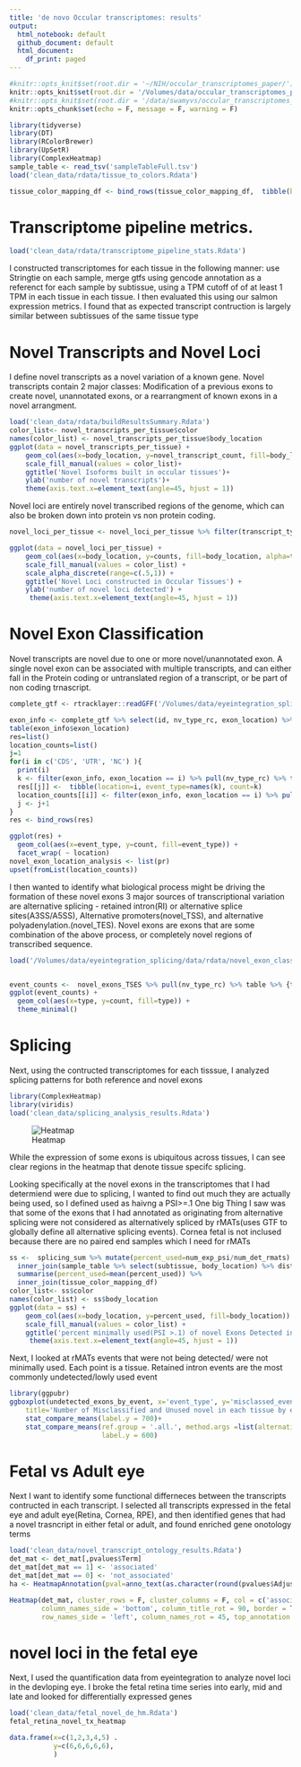 ```yaml
---
title: 'de novo Occular transcriptomes: results'
output:
  html_notebook: default
  github_document: default
  html_document:
    df_print: paged
---
```


```r
#knitr::opts_knit$set(root.dir = '~/NIH/occular_transcriptomes_paper/')
knitr::opts_knit$set(root.dir = '/Volumes/data/occular_transcriptomes_paper/')
#knitr::opts_knit$set(root.dir = '/data/swamyvs/occular_transcriptomes_paper')
knitr::opts_chunk$set(echo = F, message = F, warning = F)
```



```r
library(tidyverse)
library(DT)
library(RColorBrewer)
library(UpSetR)
library(ComplexHeatmap)
sample_table <- read_tsv('sampleTableFull.tsv')
load('clean_data/rdata/tissue_to_colors.Rdata')

tissue_color_mapping_df <- bind_rows(tissue_color_mapping_df,  tibble(body_location=c('Brain(avg)', 'Body(avg)'), color=c('orange','yellow')))


```

# Transcriptome pipeline metrics. 

```r
load('clean_data/rdata/transcriptome_pipeline_stats.Rdata')


```
I constructed transcriptomes for each tissue in the following manner: use Stringtie on each sample, merge gtfs using gencode annotation as a referenct for each sample by subtissue, using a TPM cutoff of of at least 1 TPM in each tissue in each tissue. I then evaluated this using our salmon expression metrics. I found that as expected transcript contruction is largely similar between subtissues of the same tissue type



# Novel Transcripts and Novel Loci


I define novel transcripts as a novel variation of a known gene. Novel transcripts contain 2 major classes: Modification of a previous exons to create novel, unannotated exons, or a rearrangment of known exons in a novel arrangment.
```r
load('clean_data/rdata/buildResultsSummary.Rdata')
color_list<- novel_transcripts_per_tissue$color
names(color_list) <- novel_transcripts_per_tissue$body_location
ggplot(data = novel_transcripts_per_tissue) +
    geom_col(aes(x=body_location, y=novel_transcript_count, fill=body_location)) +
    scale_fill_manual(values = color_list)+
    ggtitle('Novel Isoforms built in occular tissues')+
    ylab('number of novel transcripts')+
    theme(axis.text.x=element_text(angle=45, hjust = 1))


```



Novel loci are  entirely novel transcribed regions of the genome, which can also be broken down into protein vs non protein coding.

```r

novel_loci_per_tissue <- novel_loci_per_tissue %>% filter(transcript_type!='color') %>% mutate(counts=as.numeric(counts))

ggplot(data = novel_loci_per_tissue) +
    geom_col(aes(x=body_location, y=counts, fill=body_location, alpha=transcript_type), position = 'dodge') +
    scale_fill_manual(values = color_list) +
    scale_alpha_discrete(range=c(.5,1)) +
    ggtitle('Novel Loci constructed in Occular Tissues') +
    ylab('number of novel loci detected') +
     theme(axis.text.x=element_text(angle=45, hjust = 1))
```

# Novel Exon Classification


Novel transcripts are novel due to one or more novel/unannotated exon. A single novel exon can be associated with multiple transcripts, and can either fall in the Protein coding or untranslated region of a transcript, or be part of non coding trnascript.
```r
complete_gtf <- rtracklayer::readGFF('/Volumes/data/eyeintegration_splicing/data/gtfs/all_tissues.combined_NovelAno.gtf')

exon_info <- complete_gtf %>% select(id, nv_type_rc, exon_location) %>% filter(!is.na(id)) %>% distinct 
table(exon_info$exon_location)
res=list()
location_counts=list()
j=1
for(i in c('CDS', 'UTR', 'NC') ){
  print(i)
  k <- filter(exon_info, exon_location == i) %>% pull(nv_type_rc) %>% table
  res[[j]] <-  tibble(location=i, event_type=names(k), count=k)
  location_counts[[i]] <- filter(exon_info, exon_location == i) %>% pull(id)
  j <- j+1
}
res <- bind_rows(res)

ggplot(res) + 
  geom_col(aes(x=event_type, y=count, fill=event_type)) + 
  facet_wrap( ~ location)
novel_exon_location_analysis <- list(pr)
upset(fromList(location_counts))

```

I then wanted to identify what biological process might be driving the formation of these novel exons
3 major sources of transcriptional variation are alternative splicing - retained intron(RI) or alternative splice sites(A3SS/A5SS),   Alternative promoters(novel_TSS), and alternative  polyadenylation.(novel_TES). Novel exons are exons that are some combination of the above process, or completely novel regions of transcribed sequence.

```r
load('/Volumes/data/eyeintegration_splicing/data/rdata/novel_exon_classification.Rdata')


event_counts <-  novel_exons_TSES %>% pull(nv_type_rc) %>% table %>% {tibble(type=names(.), count=.)}
ggplot(event_counts) + 
  geom_col(aes(x=type, y=count, fill=type)) +
  theme_minimal()

```

# Splicing


Next, using the contructed transcriptomes for each tisssue, I analyzed splicing patterns for both reference and novel exons 


```r
library(ComplexHeatmap)
library(viridis)
load('clean_data/splicing_analysis_results.Rdata')

```

![Heatmap](/Volumes/data/occular_transcriptomes_paper/clean_data/sphm.png)

While the expression of some exons is ubiquitous across tissues, I can see clear regions in the heatmap that denote tissue specifc splicing.

Looking specifically at the novel exons in the transcriptomes that I had determiend were due to splicing, I wanted to find out much they are actually being used, so I defined used as haivng a PSI>=.1 One big Thing I saw was that some of the exons that I had annotated as originating from alternative splicing were not considered as alternatively spliced by rMATs(uses GTF to globally define all alternative splicing events). Cornea fetal is not inclused because there are no paired end samples which I need for rMATs

```r
ss <-  splicing_sum %>% mutate(percent_used=num_exp_psi/num_det_rmats) %>% 
  inner_join(sample_table %>% select(subtissue, body_location) %>% distinct) %>% group_by(body_location) %>% 
  summarise(percent_used=mean(percent_used)) %>% 
  inner_join(tissue_color_mapping_df) 
color_list<- ss$color
names(color_list) <- ss$body_location
ggplot(data = ss) +
    geom_col(aes(x=body_location, y=percent_used, fill=body_location)) +
    scale_fill_manual(values = color_list) +
    ggtitle('percent minimally used(PSI >.1) of novel Exons Detected in rMATs') +
     theme(axis.text.x=element_text(angle=45, hjust = 1))
```


Next, I looked at rMATs events that were not being detected/ were not minimally used. Each point is a tissue. Retained intron events are the most commonly undetected/lowly used event

```r
library(ggpubr)
ggboxplot(undetected_exons_by_event, x='event_type', y='misclassed_events', color = 'event_type', add = 'jitter', 
    title='Number of Misclassified and Unused novel in each tissue by event type', ylab = 'number of events')+
    stat_compare_means(label.y = 700)+
    stat_compare_means(ref.group = '.all.', method.args =list(alternative = 'greater'), 
                       label.y = 600)
```


# Fetal vs Adult eye


Next I want to identify some functional differneces between the transcripts contructed in each transcript. I selected all transcripts expressed in the fetal eye and adult eye(Retina, Cornea, RPE), and then identified genes that had a novel trasncript in either fetal or adult, and found enriched gene onotology terms 


```r
load('clean_data/novel_transcript_ontology_results.Rdata')
det_mat <- det_mat[,pvalues$Term]
det_mat[det_mat == 1] <- 'associated'
det_mat[det_mat == 0] <- 'not_associated'
ha <- HeatmapAnnotation(pval=anno_text(as.character(round(pvalues$Adjusted.P.value, 3)), which = 'col'))

Heatmap(det_mat, cluster_rows = F, cluster_columns = F, col = c('associated'= 'red', 'not_associated'='white'), 
        column_names_side = 'bottom', column_title_rot = 90, border = T, rect_gp = gpar(col='black'), show_row_names = T,
        row_names_side = 'left', column_names_rot = 45, top_annotation = ha, column_title = 'pvalue')
```


# novel loci in the fetal eye

Next, I used the quantification data from eyeintegration to analyze novel loci in the devloping eye. I broke the fetal retina time series into early, mid and late  and looked for differentially expressed genes 

```r
load('clean_data/fetal_novel_de_hm.Rdata')
fetal_retina_novel_tx_heatmap


```



```r
data.frame(x=c(1,2,3,4,5) .
           y=c(6,6,6,6,6), 
           )




```







